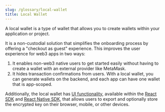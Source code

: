 ```yaml
---
slug: /glossary/local-wallet
title: Local Wallet
---
```


A local wallet is a type of wallet that allows you to create wallets within your application or project. 

It is a non-custodial solution that simplifies the onboarding process by offering a "checkout as guest" experience.
This improves the user experience for web3 apps in two ways: 

1. It enables non-web3 native users to get started easily without having to create a wallet with an external provider like MetaMask. 
2. It hides transaction confirmations from users. With a local wallet, you can generate wallets on the backend, 
and each app can have one wallet that is app-scoped. 

Additionally, the local wallet has [UI functionality](/react/react.connectwallet), available within the [React SDK](/react) and [React Native SDK](/react-native), that allows users to export and optionally store the encrypted key on their browser, 
mobile, or other devices.